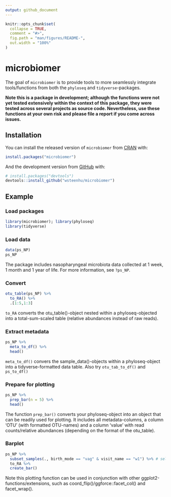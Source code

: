 ```yaml
---
output: github_document
---
```


<!-- README.md is generated from README.Rmd. Please edit that file -->

```r
knitr::opts_chunk$set(
  collapse = TRUE,
  comment = "#>",
  fig.path = "man/figures/README-",
  out.width = "100%"
)
```

# microbiomer

<!-- badges: start -->
<!-- badges: end -->

The goal of `microbiomer` is to provide tools to more seamlessly integrate tools/functions from both the `phyloseq` and `tidyverse`-packages.

**Note this is a package in development; although the functions were not yet tested extensively within the context of this package, they were tested across several projects as source code. Nevertheless, use these functions at your own risk and please file a report if you come across issues.**

## Installation

You can install the released version of `microbiomer` from [CRAN](https://CRAN.R-project.org) with:

``` r
install.packages("microbiomer")
```

And the development version from [GitHub](https://github.com/) with:

``` r
# install.packages("devtools")
devtools::install_github("wsteenhu/microbiomer")
```
## Example

### Load packages

```r
library(microbiomer); library(phyloseq)
library(tidyverse)
```

### Load data

```r
data(ps_NP)
ps_NP
```

The package includes nasopharyngeal microbiota data collected at 1 week, 1 month and 1 year of life. For more information, see `?ps_NP`.

### Convert

```r
otu_table(ps_NP) %>%
  to_RA() %>%
  .[1:5,1:3]
```

`to_RA` converts the otu_table()-object nested within a phyloseq-objected into a total-sum-scaled table (relative abundances instead of raw reads).

### Extract metadata

```r
ps_NP %>%
  meta_to_df() %>%
  head()
```

`meta_to_df()` convers the sample_data()-objects within a phyloseq-object into a tidyverse-formatted data table. Also try `otu_tab_to_df()` and `ps_to_df()`

### Prepare for plotting

```r
ps_NP %>%
  prep_bar(n = 5) %>%
  head()
```

The function `prep_bar()` converts your phyloseq-object into an object that can be readily used for plotting. It includes all metadata-columns, a column 'OTU' (with formatted OTU-names) and a column 'value' with read counts/relative abundances (depending on the format of the otu_table).

### Barplot

```r
ps_NP %>% 
  subset_samples(., birth_mode == "vag" & visit_name == "w1") %>% # select samples
  to_RA %>%
  create_bar()
```

Note this plotting function can be used in conjunction with other ggplot2-functions/extensions, such as coord_flip()/ggforce::facet_col() and facet_wrap().
